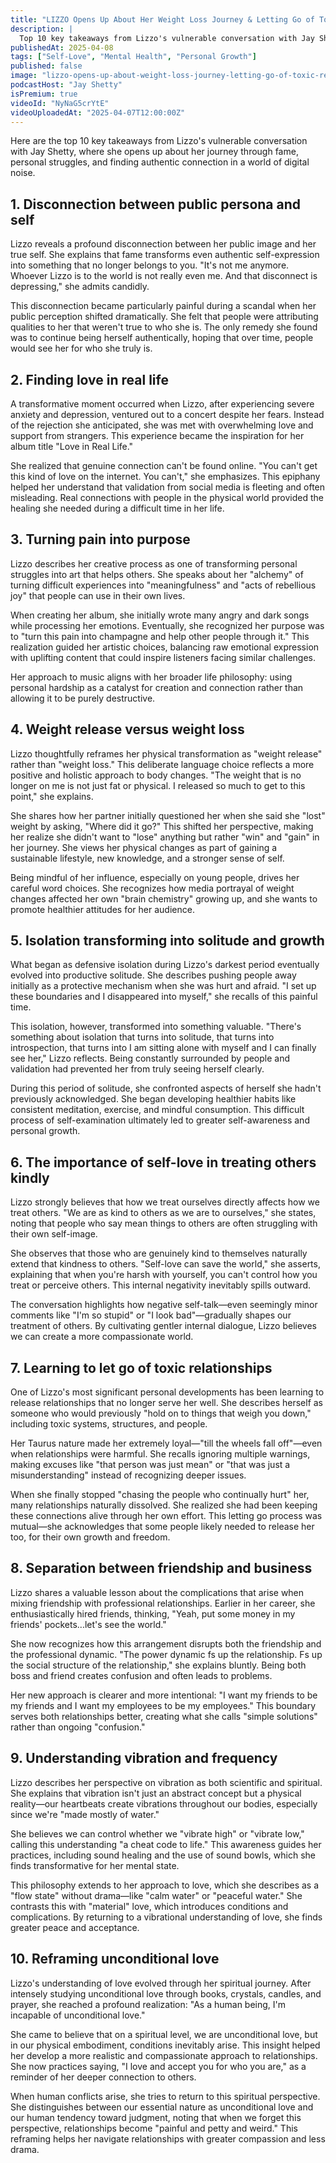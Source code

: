 ```yaml
---
title: "LIZZO Opens Up About Her Weight Loss Journey & Letting Go of Toxic Relationships (EXCLUSIVE)"
description: |
  Top 10 key takeaways from Lizzo's vulnerable conversation with Jay Shetty, where she opens up about her journey through fame, personal struggles, and finding authentic connection in a world of digital noise.
publishedAt: 2025-04-08
tags: ["Self-Love", "Mental Health", "Personal Growth"]
published: false
image: "lizzo-opens-up-about-weight-loss-journey-letting-go-of-toxic-relationships.jpg"
podcastHost: "Jay Shetty"
isPremium: true
videoId: "NyNaG5crYtE"
videoUploadedAt: "2025-04-07T12:00:00Z"
---
```



<PodcastSummaryPageLayout frontmatter={frontmatter}>

Here are the top 10 key takeaways from Lizzo's vulnerable conversation with Jay Shetty, where she opens up about her journey through fame, personal struggles, and finding authentic connection in a world of digital noise.

## 1. Disconnection between public persona and self

Lizzo reveals a profound disconnection between her public image and her true self. She explains that fame transforms even authentic self-expression into something that no longer belongs to you. "It's not me anymore. Whoever Lizzo is to the world is not really even me. And that disconnect is depressing," she admits candidly.

This disconnection became particularly painful during a scandal when her public perception shifted dramatically. She felt that people were attributing qualities to her that weren't true to who she is. The only remedy she found was to continue being herself authentically, hoping that over time, people would see her for who she truly is.

## 2. Finding love in real life

A transformative moment occurred when Lizzo, after experiencing severe anxiety and depression, ventured out to a concert despite her fears. Instead of the rejection she anticipated, she was met with overwhelming love and support from strangers. This experience became the inspiration for her album title "Love in Real Life."

She realized that genuine connection can't be found online. "You can't get this kind of love on the internet. You can't," she emphasizes. This epiphany helped her understand that validation from social media is fleeting and often misleading. Real connections with people in the physical world provided the healing she needed during a difficult time in her life.

## 3. Turning pain into purpose

Lizzo describes her creative process as one of transforming personal struggles into art that helps others. She speaks about her "alchemy" of turning difficult experiences into "meaningfulness" and "acts of rebellious joy" that people can use in their own lives.

When creating her album, she initially wrote many angry and dark songs while processing her emotions. Eventually, she recognized her purpose was to "turn this pain into champagne and help other people through it." This realization guided her artistic choices, balancing raw emotional expression with uplifting content that could inspire listeners facing similar challenges.

Her approach to music aligns with her broader life philosophy: using personal hardship as a catalyst for creation and connection rather than allowing it to be purely destructive.

## 4. Weight release versus weight loss

Lizzo thoughtfully reframes her physical transformation as "weight release" rather than "weight loss." This deliberate language choice reflects a more positive and holistic approach to body changes. "The weight that is no longer on me is not just fat or physical. I released so much to get to this point," she explains.

She shares how her partner initially questioned her when she said she "lost" weight by asking, "Where did it go?" This shifted her perspective, making her realize she didn't want to "lose" anything but rather "win" and "gain" in her journey. She views her physical changes as part of gaining a sustainable lifestyle, new knowledge, and a stronger sense of self.

Being mindful of her influence, especially on young people, drives her careful word choices. She recognizes how media portrayal of weight changes affected her own "brain chemistry" growing up, and she wants to promote healthier attitudes for her audience.

## 5. Isolation transforming into solitude and growth

What began as defensive isolation during Lizzo's darkest period eventually evolved into productive solitude. She describes pushing people away initially as a protective mechanism when she was hurt and afraid. "I set up these boundaries and I disappeared into myself," she recalls of this painful time.

This isolation, however, transformed into something valuable. "There's something about isolation that turns into solitude, that turns into introspection, that turns into I am sitting alone with myself and I can finally see her," Lizzo reflects. Being constantly surrounded by people and validation had prevented her from truly seeing herself clearly.

During this period of solitude, she confronted aspects of herself she hadn't previously acknowledged. She began developing healthier habits like consistent meditation, exercise, and mindful consumption. This difficult process of self-examination ultimately led to greater self-awareness and personal growth.

## 6. The importance of self-love in treating others kindly

Lizzo strongly believes that how we treat ourselves directly affects how we treat others. "We are as kind to others as we are to ourselves," she states, noting that people who say mean things to others are often struggling with their own self-image.

She observes that those who are genuinely kind to themselves naturally extend that kindness to others. "Self-love can save the world," she asserts, explaining that when you're harsh with yourself, you can't control how you treat or perceive others. This internal negativity inevitably spills outward.

The conversation highlights how negative self-talk—even seemingly minor comments like "I'm so stupid" or "I look bad"—gradually shapes our treatment of others. By cultivating gentler internal dialogue, Lizzo believes we can create a more compassionate world.

## 7. Learning to let go of toxic relationships

One of Lizzo's most significant personal developments has been learning to release relationships that no longer serve her well. She describes herself as someone who would previously "hold on to things that weigh you down," including toxic systems, structures, and people.

Her Taurus nature made her extremely loyal—"till the wheels fall off"—even when relationships were harmful. She recalls ignoring multiple warnings, making excuses like "that person was just mean" or "that was just a misunderstanding" instead of recognizing deeper issues.

When she finally stopped "chasing the people who continually hurt" her, many relationships naturally dissolved. She realized she had been keeping these connections alive through her own effort. This letting go process was mutual—she acknowledges that some people likely needed to release her too, for their own growth and freedom.

## 8. Separation between friendship and business

Lizzo shares a valuable lesson about the complications that arise when mixing friendship with professional relationships. Earlier in her career, she enthusiastically hired friends, thinking, "Yeah, put some money in my friends' pockets...let's see the world."

She now recognizes how this arrangement disrupts both the friendship and the professional dynamic. "The power dynamic fs up the relationship. Fs up the social structure of the relationship," she explains bluntly. Being both boss and friend creates confusion and often leads to problems.

Her new approach is clearer and more intentional: "I want my friends to be my friends and I want my employees to be my employees." This boundary serves both relationships better, creating what she calls "simple solutions" rather than ongoing "confusion."

## 9. Understanding vibration and frequency

Lizzo describes her perspective on vibration as both scientific and spiritual. She explains that vibration isn't just an abstract concept but a physical reality—our heartbeats create vibrations throughout our bodies, especially since we're "made mostly of water."

She believes we can control whether we "vibrate high" or "vibrate low," calling this understanding "a cheat code to life." This awareness guides her practices, including sound healing and the use of sound bowls, which she finds transformative for her mental state.

This philosophy extends to her approach to love, which she describes as a "flow state" without drama—like "calm water" or "peaceful water." She contrasts this with "material" love, which introduces conditions and complications. By returning to a vibrational understanding of love, she finds greater peace and acceptance.

## 10. Reframing unconditional love

Lizzo's understanding of love evolved through her spiritual journey. After intensely studying unconditional love through books, crystals, candles, and prayer, she reached a profound realization: "As a human being, I'm incapable of unconditional love."

She came to believe that on a spiritual level, we are unconditional love, but in our physical embodiment, conditions inevitably arise. This insight helped her develop a more realistic and compassionate approach to relationships. She now practices saying, "I love and accept you for who you are," as a reminder of her deeper connection to others.

When human conflicts arise, she tries to return to this spiritual perspective. She distinguishes between our essential nature as unconditional love and our human tendency toward judgment, noting that when we forget this perspective, relationships become "painful and petty and weird." This reframing helps her navigate relationships with greater compassion and less drama.

</PodcastSummaryPageLayout>
